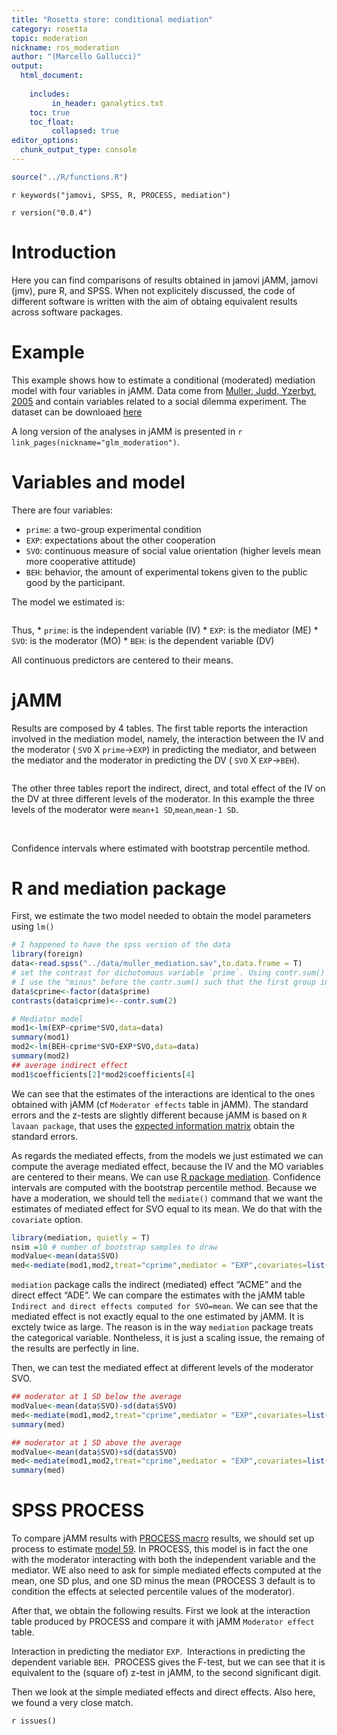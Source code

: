 ```yaml
---
title: "Rosetta store: conditional mediation"
category: rosetta
topic: moderation
nickname: ros_moderation
author: "(Marcello Gallucci)"
output: 
  html_document:
    
    includes:
         in_header: ganalytics.txt
    toc: true
    toc_float:
         collapsed: true
editor_options: 
  chunk_output_type: console
---
```


```r
source("../R/functions.R")
```


`r keywords("jamovi, SPSS, R, PROCESS, mediation")`

`r version("0.0.4")` 

  
# Introduction

Here you can find comparisons of results obtained in jamovi jAMM, jamovi (jmv), pure R, and SPSS. When not explicitely discussed, the code of different software is written with the aim of obtaing equivalent results across software packages.

# Example

This example shows how to estimate a conditional (moderated) mediation model with four variables in jAMM. Data come from [Muller, Judd, Yzerbyt, 2005](https://www.ncbi.nlm.nih.gov/pubmed/16393020) and contain variables related to a social dilemma experiment. The dataset can be downloaed [here](https://github.com/mcfanda/jamm_docs/blob/master/data/muller_mediation.sav)

A long version of the analyses in jAMM is presented in `r link_pages(nickname="glm_moderation")`.

# Variables and model

There are four variables:

* `prime`: a two-group experimental condition 
* `EXP`: expectations about the other cooperation
* `SVO`: continuous measure of social value orientation (higher levels mean more cooperative attitude)
* `BEH`: behavior, the amount of experimental tokens given to the public good by the participant.

The model we estimated is:

<img src="examples/muller/moderator2.png" class="img-responsive" alt="">

Thus,
* `prime`: is the independent variable (IV)
* `EXP`:  is the mediator (ME)
* `SVO`: is the moderator (MO)
* `BEH`: is the dependent variable (DV)

All continuous predictors are centered to their means.

# jAMM

Results are composed by 4 tables. The first table reports the interaction involved in the mediation model, namely, the interaction between the IV and the moderator ( `SVO` X `prime`->`EXP`) in predicting the mediator, and between the mediator and the moderator in predicting the DV ( `SVO` X `EXP`->`BEH`).

<img src="examples/muller/interactions.png" class="img-responsive" alt="">

The other three tables report the indirect, direct, and total effect of the IV on the DV at three different levels of the moderator. In this example the three levels of the moderator were `mean+1 SD`,`mean`,`mean-1 SD`.


<img src="examples/muller/results1_b.png" class="img-responsive" alt="">
<img src="examples/muller/results2_b.png" class="img-responsive" alt="">
<img src="examples/muller/results3_b.png" class="img-responsive" alt="">

Confidence intervals where estimated with bootstrap percentile method.

# R and mediation package

First, we estimate the two model needed to obtain the model parameters using `lm()`

```r
# I happened to have the spss version of the data
library(foreign)
data<-read.spss("../data/muller_mediation.sav",to.data.frame = T) 
# set the contrast for dichotomous variable `prime`. Using contr.sum() the variable will be `centered`
# I use the "minus" before the contr.sum() such that the first group in prime is coded -1, like in jAMM.
data$cprime<-factor(data$prime)
contrasts(data$cprime)<--contr.sum(2)

# Mediator model
mod1<-lm(EXP~cprime*SVO,data=data)
summary(mod1)
mod2<-lm(BEH~cprime*SVO+EXP*SVO,data=data)
summary(mod2)
## average indirect effect
mod1$coefficients[2]*mod2$coefficients[4]
```

We can see that the estimates of the interactions  are identical to the ones obtained with jAMM
(cf `Moderator effects` table in jAMM). The standard errors and the z-tests are slightly different because jAMM is based on `R lavaan package`, that uses the [expected information matrix](http://lavaan.ugent.be/tutorial/est.html) obtain the standard errors.

As regards the mediated effects, from the models we just estimated we can compute the average mediated effect, because the IV and the MO variables are centered to their means. We can use [R package mediation](https://cran.r-project.org/web/packages/mediation/mediation.pdf). Confidence intervals are computed with the bootstrap percentile method. Because we have a moderation, we should tell the `mediate()` command that we want the estimates of mediated effect for SVO equal to its mean. We do that with the `covariate` option.

```r
library(mediation, quietly = T)
nsim =10 # number of bootstrap samples to draw
modValue<-mean(data$SVO)
med<-mediate(mod1,mod2,treat="cprime",mediator = "EXP",covariates=list("SVO"=modValue),sims = nsim,boot = TRUE ,boot.ci.type = "perc")

```

`mediation` package calls the indirect (mediated) effect "ACME" and the direct effect "ADE". We can compare the estimates with the jAMM table `Indirect and direct effects computed for SVO=mean`. We can see that the mediated effect is not exactly equal to the one estimated by jAMM. It is exctely twice as large. The reason is in the way `mediation` package treats the categorical variable. Nontheless, it is just a scaling issue, the remaing of the results are perfectly in line. 

Then, we can test the mediated effect at different levels of the moderator SVO. 

```r
## moderator at 1 SD below the average
modValue<-mean(data$SVO)-sd(data$SVO)
med<-mediate(mod1,mod2,treat="cprime",mediator = "EXP",covariates=list("SVO"=modValue),sims = nsim,boot = TRUE ,boot.ci.type = "perc")
summary(med)
```

```r
## moderator at 1 SD above the average
modValue<-mean(data$SVO)+sd(data$SVO)
med<-mediate(mod1,mod2,treat="cprime",mediator = "EXP",covariates=list("SVO"=modValue),sims = nsim,boot = TRUE ,boot.ci.type = "perc")
summary(med)
```

# SPSS PROCESS

To compare jAMM results with  [PROCESS macro](http://www.processmacro.org/download.html) results, we should set up process to estimate [model 59](http://www.personal.psu.edu/jxb14/M554/specreg/templates.pdf). In PROCESS, this model is in fact the one with the moderator interacting with both the independent variable and the mediator. WE also need to ask for simple mediated effects computed at the mean, one SD plus, and one SD minus the mean (PROCESS 3 default is to condition the effects at selected percentile values of the moderator).

After that, we obtain the following results. First we look at the interaction table produced by PROCESS and compare it with jAMM `Moderator effect` table. 

Interaction in predicting the mediator `EXP`.
<img src="examples/muller/process1.png" class="img-responsive" alt="">
Interactions in predicting the dependent variable `BEH`.
<img src="examples/muller/process2.png" class="img-responsive" alt="">
PROCESS gives the F-test, but we can see that it is equivalent to the (square of) z-test in jAMM, to the second significant digit. 

Then we look at the simple mediated effects and direct effects. Also here, we found a very close match. 
<img src="examples/muller/process3.png" class="img-responsive" alt="">






`r issues()`